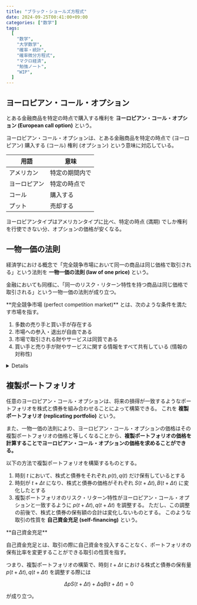 ```yaml
---
title: "ブラック・ショールズ方程式"
date: 2024-09-25T00:41:00+09:00
categories: ["数学"]
tags:
  [
    "数学",
    "大学数学",
    "確率・統計",
    "確率微分方程式",
    "マクロ経済",
    "勉強ノート",
    "WIP",
  ]
---
```



## ヨーロピアン・コール・オプション

とある金融商品を特定の時点で購入する権利を **ヨーロピアン・コール・オプション (European call option)** という。

<Hint level="info">
  ヨーロピアン・コール・オプションは、とある金融商品を特定の時点で
  (ヨーロピアン) 購入する (コール) 権利 (オプション) という意味に対応している。

| 用語         | 意味           |
| ------------ | -------------- |
| アメリカン   | 特定の期間内で |
| ヨーロピアン | 特定の時点で   |
| コール       | 購入する       |
| プット       | 売却する       |

ヨーロピアンタイプはアメリカンタイプに比べ、特定の時点 (満期) でしか権利を行使できない分、オプションの価格が安くなる。

</Hint>

## 一物一価の法則

経済学における概念で「完全競争市場において同一の商品は同じ価格で取引される」という法則を **一物一価の法則 (law of one price)** という。

金融においても同様に、「同一のリスク・リターン特性を持つ商品は同じ価格で取引される」という一物一価の法則が成り立つ。

<Hint level="info">
  **完全競争市場 (perfect competition market)** とは、次のような条件を満たす市場を指す。

1. 多数の売り手と買い手が存在する
1. 市場への参入・退出が自由である
1. 市場で取引される財やサービスは同質である
1. 買い手と売り手が財やサービスに関する情報をすべて共有している (情報の対称性)

</Hint>

<Details title="完全競争市場における一物一価の法則の証明 (注: 厳密でない)">
商品 $A$ と商品 $B$ は同一の商品であるとする。

$$
\begin{aligned}
P_A &= \text{商品} \, A \, \text{の価格} \\
P_B &= \text{商品} \, B \, \text{の価格} \\
C &= \text{市場間の取引コスト (輸送費など)} \\
\end{aligned}
$$

1. もし $P_A > P_B + C$ とすると、$A$ を売り、$B$ を買うことで $C$ の利益が得られる。(これを **裁定取引 (arbitrage)** という)
   これにより商品 $A$ の価格が下がり、商品 $B$ の価格が上がる。
1. 逆に $P_A < P_B - C$ とすると、$A$ を買い、$B$ を売ることで $C$ の利益が得られる。
   これにより商品 $A$ の価格が上がり、商品 $B$ の価格が下がる。
1. 均衡状態では $|P_A - P_B| \leq C$ となる。

以上より $|P_A - P_B| \leq C$ に収束することが分かる。

更に取引コストが無視できるほど小さい場合、つまり $C \approx 0$ のとき、$P_A \approx P_B$ となる。

</Details>

## 複製ポートフォリオ

任意のヨーロピアン・コール・オプションは、将来の損得が一致するようなポートフォリオを株式と債券を組み合わせることによって構築できる。
これを **複製ポートフォリオ (replicating portfolio)** という。

また、一物一価の法則により、ヨーロピアン・コール・オプションの価格はその複製ポートフォリオの価格と等しくなることから、**複製ポートフォリオの価格を計算することでヨーロピアン・コール・オプションの価格を求めることができる。**

以下の方法で複製ポートフォリオを構築するものとする。

1. 時刻 $t$ において、株式と債券をそれぞれ $p(t), q(t)$ だけ保有しているとする
1. 時刻が $t + \Delta t$ になり、株式と債券の価格がそれぞれ $S(t + \Delta t), B(t + \Delta t)$ に変化したとする
1. 複製ポートフォリオのリスク・リターン特性がヨーロピアン・コール・オプションと一致するように $p(t + \Delta t), q(t + \Delta t)$ を調整する。
   ただし、この調整の前後で、株式と債券の保有額の合計は変化しないものとする。
   このような取引の性質を **自己資金充足 (self-financing)** という。

<Hint level="info">
  **自己資金充足**

自己資金充足とは、取引の際に自己資金を投入することなく、ポートフォリオの保有比率を変更することができる取引の性質を指す。

つまり、複製ポートフォリオの構築で、時刻 $t + \Delta t$ における株式と債券の保有量 $p(t + \Delta t), q(t + \Delta t)$ を調整する際には

$$
\Delta p S(t + \Delta t) + \Delta q B(t + \Delta t) = 0
$$

が成り立つ。

</Hint>
